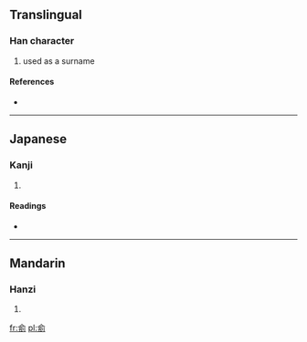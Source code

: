 ==Translingual==

===Han character===
{{Han char|rn=9|rad=人|as=07|sn=9|four=|canj=人一弓弓 (OMNN), X人一弓弓 (XOMNN)}}

# used as a surname

====References====
* {{Han ref|kx=0103.180|dkj=00645|hdz=10155.060|uh=4FB4|ud=20404}}

----

==Japanese==

===Kanji===
{{ja-kanji|grade=|rs=人07}}

# {{defn|Japanese|sort=人07}}

====Readings====
* {{ja-readings|on=[[ちゅう]] (chū)|kun=}}

----

==Mandarin==

===Hanzi===
{{cmn-hanzi|pin=[[chǒu]] ([[chou3]]), [[pián]] ([[pian2]])|wg=ch'ou<sup>3</sup>, p'ien<sup>2</sup>}}

# {{defn|Mandarin|sort=人07}}

[[fr:侴]]
[[pl:侴]]